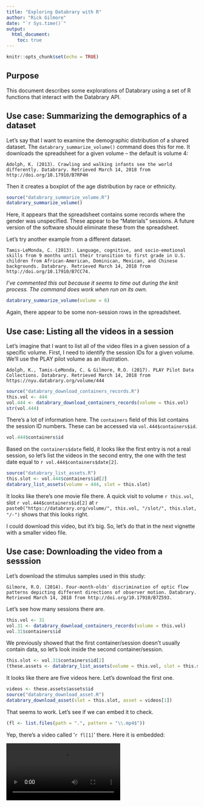 ```yaml
---
title: "Exploring Databrary with R"
author: "Rick Gilmore"
date: "`r Sys.time()`"
output: 
  html_document:
    toc: true
---
```


```r
knitr::opts_chunk$set(echo = TRUE)
```

## Purpose

This document describes some explorations of Databrary using a set of R functions that interact with the Databrary API.

## Use case: Summarizing the demographics of a dataset

Let's say that I want to examine the demographic distribution of a shared dataset. The `databrary_summarize_volume()` command does this for me. It downloads the spreadsheet for a given volume -- the default is volume 4:

    Adolph, K. (2013). Crawling and walking infants see the world differently. Databrary. Retrieved March 14, 2018 from http://doi.org/10.17910/B7RP4H
    
Then it creates a boxplot of the age distribution by race or ethnicity.

```r
source("databrary_summarize_volume.R")
databrary_summarize_volume()
```

Here, it appears that the spreadsheet contains some records where the gender was unspecified. These appear to be "Materials" sessions. A future version of the software should eliminate these from the spreadsheet.

Let's try another example from a different dataset.

    Tamis-LeMonda, C. (2013). Language, cognitive, and socio-emotional skills from 9 months until their transition to first grade in U.S. children from African-American, Dominican, Mexican, and Chinese backgrounds. Databrary. Retrieved March 14, 2018 from http://doi.org/10.17910/B7CC74.

*I've commented this out because it seems to time out during the knit process. The command does work when run on its own.*

```r
databrary_summarize_volume(volume = 8)
```
Again, there appear to be some non-session rows in the spreadsheet.

## Use case: Listing all the videos in a session

Let's imagine that I want to list all of the video files in a given session of a specific volume. First, I need to identify the session IDs for a given volume. We'll use the PLAY pilot volume as an illustration.

    Adolph, K., Tamis-LeMonda, C. & Gilmore, R.O. (2017). PLAY Pilot Data Collections. Databrary. Retrieved March 14, 2018 from https://nyu.databrary.org/volume/444

```r
source("databrary_download_containers_records.R")
this.vol <- 444
vol.444 <- databrary_download_containers_records(volume = this.vol)
str(vol.444)
```

There's a lot of information here. The `containers` field of this list contains the session ID numbers. These can be accessed via `vol.444$containers$id`.

```r
vol.444$containers$id
```
 
 Based on the `containers$date` field, it looks like the first entry is not a real session, so let's list the videos in the second entry, the one with the test date equal to `r vol.444$containers$date[2]`. 
 
```r
source("databrary_list_assets.R")
this.slot <- vol.444$containers$id[2]
databrary_list_assets(volume = 444, slot = this.slot)
```
 
 It looks like there's one movie file there. A quick visit to volume `r this.vol`, slot `r vol.444$containers$id[2]` at `r paste0("https://databrary.org/volume/", this.vol, "/slot/", this.slot, "/-")` shows that this looks right.
 
I could download this video, but it's big. So, let's do that in the next vignette with a smaller video file.

## Use case: Downloading the video from a sesssion

Let's download the stimulus samples used in this study:

    Gilmore, R.O. (2014). Four-month-olds' discrimination of optic flow patterns depicting different directions of observer motion. Databrary. Retrieved March 14, 2018 from http://doi.org/10.17910/B7Z593.

Let's see how many sessions there are.

```r
this.vol <- 31
vol.31 <- databrary_download_containers_records(volume = this.vol)
vol.31$containers$id
```

We previously showed that the first container/session doesn't usually contain data, so let's look inside the second container/session.

```r
this.slot <- vol.31$containers$id[2]
(these.assets <- databrary_list_assets(volume = this.vol, slot = this.slot))
```

It looks like there are five videos here. Let's download the first one.

```r
videos <- these.assets$assets$id
source("databrary_download_asset.R")
databrary_download_asset(slot = this.slot, asset = videos[1])
```
That seems to work. Let's see if we can embed it to check. 

```r
(fl <- list.files(path = ".", pattern = "\\.mp4$"))
```

Yep, there's a video called '`r fl[1]`' there. Here it is embedded:

<video controls>
  <source src="`r fl[1]`" type="video/mp4">
Your browser does not support the video tag.
</video>

Let's see if we can download a set of videos.

```r
lapply(videos, databrary_download_asset, slot = this.slot)
```

That is pretty satisfying.
